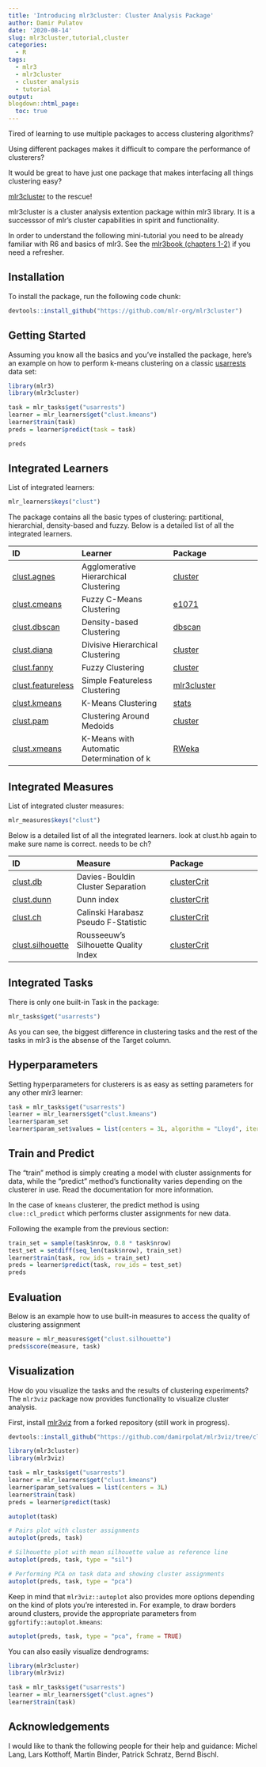 ```yaml
---
title: 'Introducing mlr3cluster: Cluster Analysis Package'
author: Damir Pulatov
date: '2020-08-14'
slug: mlr3cluster,tutorial,cluster
categories: 
  - R
tags:
  - mlr3
  - mlr3cluster
  - cluster analysis
  - tutorial
output:
blogdown::html_page:
  toc: true
---
```


Tired of learning to use multiple packages to access clustering algorithms? 

Using different packages makes it difficult to compare the performance of 
clusterers?

It would be great to have just one package that makes interfacing 
all things clustering easy? 

[mlr3cluster](https://github.com/mlr-org/mlr3cluster) to the rescue!

mlr3cluster is a cluster analysis extention package within mlr3 library. It is 
a successsor of mlr's cluster capabilities in spirit and functionality. 

In order to understand the following mini-tutorial you need to be already 
familiar with R6 and basics of mlr3. 
See the [mlr3book (chapters 1-2)](https://mlr3book.mlr-org.com/) if you need a refresher. 

## Installation
To install the package, run the following code chunk:

```r
devtools::install_github("https://github.com/mlr-org/mlr3cluster")
```

## Getting Started

Assuming you know all the basics and you've installed the package, 
here's an example on how to perform k-means clustering on a classic [usarrests](https://stat.ethz.ch/R-manual/R-patched/library/datasets/html/USArrests.html) data set:

```r
library(mlr3)
library(mlr3cluster)

task = mlr_tasks$get("usarrests")
learner = mlr_learners$get("clust.kmeans")
learner$train(task)
preds = learner$predict(task = task)

preds
```

## Integrated Learners

List of integrated learners:

```r
mlr_learners$keys("clust")
```

The package contains all the basic types of clustering: partitional, hierarchial, density-based and fuzzy. 
Below is a detailed list of all the integrated learners.

| ID | Learner | Package |
| :--| :------ | :------ |
| [clust.agnes](https://mlr-org.github.io/mlr3cluster/reference/mlr_learners_clust.agnes.html) | Agglomerative Hierarchical Clustering |  [cluster](https://CRAN.R-project.org/package=cluster) |
| [clust.cmeans](https://mlr-org.github.io/mlr3cluster/reference/mlr_learners_clust.cmeans.html) | Fuzzy C-Means Clustering |  [e1071](https://CRAN.R-project.org/package=e1071) |
| [clust.dbscan](https://mlr-org.github.io/mlr3cluster/reference/mlr_learners_clust.dbscan.html) | Density-based Clustering | [dbscan](https://CRAN.R-project.org/package=dbscan) |
| [clust.diana](https://mlr-org.github.io/mlr3cluster/reference/mlr_learners_clust.diana.html) | Divisive Hierarchical Clustering | [cluster](https://CRAN.R-project.org/package=cluster) |
| [clust.fanny](https://mlr-org.github.io/mlr3cluster/reference/mlr_learners_clust.fanny.html) | Fuzzy Clustering | [cluster](https://CRAN.R-project.org/package=cluster) |
| [clust.featureless](https://mlr-org.github.io/mlr3cluster/reference/mlr_learners_clust.featureless.html) | Simple Featureless Clustering | [mlr3cluster](https://github.com/mlr-org/mlr3cluster) |
| [clust.kmeans](https://mlr-org.github.io/mlr3cluster/reference/mlr_learners_clust.kmeans.html) | K-Means Clustering | [stats](https://CRAN.R-project.org/package=stats) | 
| [clust.pam](https://mlr-org.github.io/mlr3cluster/reference/mlr_learners_clust.pam.html) | Clustering Around Medoids | [cluster](https://CRAN.R-project.org/package=cluster) |
| [clust.xmeans](https://mlr-org.github.io/mlr3cluster/reference/mlr_learners_clust.xmeans.html) | K-Means with Automatic Determination of k | [RWeka](https://CRAN.R-project.org/package=RWeka) |


## Integrated Measures

List of integrated cluster measures: 

```r
mlr_measures$keys("clust")
```

Below is a detailed list of all the integrated learners.
look at clust.hb again to make sure name is correct. needs to be ch?

| ID | Measure | Package |
| :--| :------ | :------ |
| [clust.db](https://mlr-org.github.io/mlr3cluster/reference/mlr_measures_clust.db.html) | Davies-Bouldin Cluster Separation | [clusterCrit](https://CRAN.R-project.org/package=clusterCrit) |
| [clust.dunn](https://mlr-org.github.io/mlr3cluster/reference/mlr_measures_clust.dunn.html) | Dunn index | [clusterCrit](https://CRAN.R-project.org/package=clusterCrit) |
| [clust.ch](https://mlr-org.github.io/mlr3cluster/reference/mlr_measures_clust.ch.html) | Calinski Harabasz Pseudo F-Statistic | [clusterCrit](https://CRAN.R-project.org/package=clusterCrit) |
| [clust.silhouette](https://mlr-org.github.io/mlr3cluster/reference/mlr_measures_clust.silhouette.html) | Rousseeuw's Silhouette Quality Index | [clusterCrit](https://CRAN.R-project.org/package=clusterCrit) |


## Integrated Tasks

There is only one built-in Task in the package:

```r
mlr_tasks$get("usarrests")
```

As you can see, the biggest difference in clustering tasks and the rest of the tasks in mlr3 is the absense of the Target column. 


## Hyperparameters

Setting hyperparameters for clusterers is as easy as setting parameters for any other mlr3 learner: 

```r
task = mlr_tasks$get("usarrests")
learner = mlr_learners$get("clust.kmeans")
learner$param_set
learner$param_set$values = list(centers = 3L, algorithm = "Lloyd", iter.max = 100L)
```


## Train and Predict
The "train" method is simply creating a model with cluster assignments for data, while 
the "predict" method's functionality varies depending on the clusterer in use. 
Read the documentation for more information. 

In the case of `kmeans` clusterer, the predict method is using `clue::cl_predict` which performs cluster assignments for new data. 

Following the example from the previous section:

```r
train_set = sample(task$nrow, 0.8 * task$nrow)
test_set = setdiff(seq_len(task$nrow), train_set)
learner$train(task, row_ids = train_set)
preds = learner$predict(task, row_ids = test_set)
preds
```

## Evaluation

Below is an example how to use built-in measures to access the quality of clustering assignment 

```r
measure = mlr_measures$get("clust.silhouette")
preds$score(measure, task)
```

  
## Visualization

How do you visualize the tasks and the results of clustering experiments? 
The `mlr3viz` package now provides functionality to visualize cluster analysis. 

First, install [mlr3viz](https://github.com/damirpolat/mlr3viz/tree/cluster) from a forked repository (still work in progress).

```r
devtools::install_github("https://github.com/damirpolat/mlr3viz/tree/cluster")
```


```r
library(mlr3cluster)
library(mlr3viz)

task = mlr_tasks$get("usarrests")
learner = mlr_learners$get("clust.kmeans")
learner$param_set$values = list(centers = 3L)
learner$train(task)
preds = learner$predict(task)

autoplot(task)

# Pairs plot with cluster assignments
autoplot(preds, task)

# Silhouette plot with mean silhouette value as reference line
autoplot(preds, task, type = "sil")

# Performing PCA on task data and showing cluster assignments
autoplot(preds, task, type = "pca")
```

Keep in mind that `mlr3viz::autoplot` also provides more options depending on the kind of plots you're interested in. 
For example, to draw borders around clusters, provide the appropriate parameters from `ggfortify::autoplot.kmeans`: 

```r
autoplot(preds, task, type = "pca", frame = TRUE)
```

You can also easily visualize dendrograms: 

```r
library(mlr3cluster)
library(mlr3viz)

task = mlr_tasks$get("usarrests")
learner = mlr_learners$get("clust.agnes")
learner$train(task)
```


## Acknowledgements
I would like to thank the following people for their help and guidance: 
Michel Lang, Lars Kotthoff, Martin Binder, Patrick Schratz, Bernd Bischl. 

